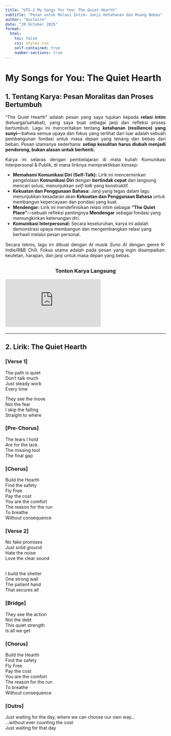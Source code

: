 ```yaml
---
title: "UTS-2 My Songs for You: The Quiet Hearth"
subtitle: "Pesan untuk Relasi Intim: Janji Ketahanan dan Ruang Bebas"
author: "Aucloire"
date: "20 October 2025"
format: 
  html:
    toc: false
    css: styles.css 
    self-contained: true
    number-sections: true
---
```


# My Songs for You: The Quiet Hearth {.unnumbered}

## 1. Tentang Karya: Pesan Moralitas dan Proses Bertumbuh {.unnumbered}

<p style="text-align: justify;">
“The Quiet Hearth” adalah pesan yang saya tujukan kepada **relasi intim** (keluarga/sahabat), yang saya buat sebagai janji dan refleksi proses bertumbuh. Lagu ini menceritakan tentang **ketahanan (resilience) yang sunyi**—bahwa semua upaya dan fokus yang terlihat dari luar adalah sebuah pembangunan fondasi untuk masa depan yang tenang dan bebas dari beban. Pesan utamanya sederhana: **setiap kesulitan harus diubah menjadi pendorong, bukan alasan untuk berhenti.**
</p>

<p style="text-align: justify;">
Karya ini selaras dengan pembelajaran di mata kuliah Komunikasi Interpersonal & Publik, di mana liriknya mempraktikkan konsep:
</p>

<ul>
    <li>**Memahami Komunikasi Diri (Self-Talk):** Lirik ini mencerminkan pengelolaan **Komunikasi Diri** dengan **bertindak cepat** dan langsung mencari solusi, menunjukkan *self-talk* yang konstruktif.</li>
    <li>**Kekuatan dan Penggunaan Bahasa:** Janji yang tegas dalam lagu menunjukkan kesadaran akan **Kekuatan dan Penggunaan Bahasa** untuk membangun kepercayaan dan pondasi yang kuat.</li>
    <li>**Mendengar:** Lirik ini mendefinisikan relasi intim sebagai **"The Quiet Place"**—sebuah refleksi pentingnya **Mendengar** sebagai fondasi yang memungkinkan ketenangan diri.</li>
    <li>**Komunikasi Interpersonal:** Secara keseluruhan, karya ini adalah demonstrasi upaya membangun dan mengembangkan relasi yang berhasil melalui pesan personal.</li>
</ul>

<p style="text-align: justify; margin-top: 15px;">
Secara teknis, lagu ini dibuat dengan AI musik *Suno AI* dengan genre K-Indie/R&B Chill. Fokus utama adalah pada pesan yang ingin disampaikan: keuletan, harapan, dan janji untuk masa depan yang bebas.
</p>

<h3 style="text-align: center; margin-top: 30px;">Tonton Karya Langsung</h3>
<div class="ratio ratio-16x9" style="margin-bottom: 20px;">
  <iframe src="https://youtu.be/embed/jvOu8rbCjUY" 
          title="YouTube video player" 
          frameborder="0" 
          allow="accelerometer; autoplay; clipboard-write; encrypted-media; gyroscope; picture-in-picture" 
          allowfullscreen>
  </iframe>
</div>
<hr>

## 2. Lirik: The Quiet Hearth {.unnumbered}

### **[Verse 1]**
The path is quiet <br>
Don't talk much<br>
Just steady work<br>
Every time<br>

They see the move<br>
Not the fear<br>
I skip the falling<br>
Straight to where<br>

### **[Pre-Chorus]**
The tears I hold<br>
Are for the lack<br>
The missing tool<br>
The final gap<br>

### **[Chorus]**
Build the Hearth<br>
Find the safety<br>
Fly Free<br>
Pay the cost<br>
You are the comfort<br>
The reason for the run<br>
To breathe<br>
Without consequence<br>

### **[Verse 2]**
No fake promises<br>
Just solid ground<br>
Hate the noise<br>
Love the clear sound<br><br>

I build the shelter<br>
One strong wall<br>
The patient hand<br>
That secures all<br>

### **[Bridge]**
They see the action<br>
Not the debt<br>
This quiet strength<br>
Is all we get<br>
 
### **[Chorus]**
Build the Hearth<br>
Find the safety<br>
Fly Free<br>
Pay the cost<br>
You are the comfort<br>
The reason for the run<br>
To breathe<br>
Without consequence<br>

### **[Outro]**
Just waiting for the day, where we can choose our own way...<br>
...without ever counting the cost<br>
Just waiting for that day
